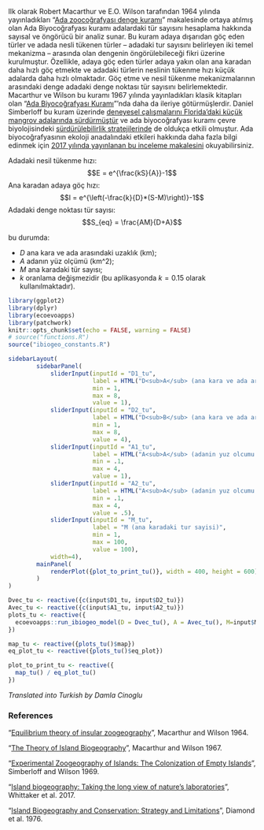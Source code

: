 Ilk olarak Robert Macarthur ve E.O. Wilson tarafından 1964 yılında yayınladıkları "[Ada zoocoğrafyası denge kuramı](https://onlinelibrary.wiley.com/doi/pdf/10.1111/j.1558-5646.1963.tb03295.x)" makalesinde ortaya atılmış olan Ada Biyocoğrafyası kuramı adalardaki tür sayısını hesaplama hakkında sayısal ve öngörücü bir analiz sunar. Bu kuram adaya dışarıdan göç eden türler ve adada nesli tükenen türler -- adadaki tur sayısını belirleyen iki temel mekanizma -- arasında olan dengenin öngörülebileceği fikri üzerine kurulmuştur. Özellikle, adaya göç eden türler adaya yakın olan ana karadan daha hızlı göç etmekte ve adadaki türlerin neslinin tükenme hızı küçük adalarda daha hızlı olmaktadır. Göç etme ve nesil tükenme mekanizmalarının arasındaki denge adadaki denge noktası tür sayısını belirlemektedir. Macarthur ve Wilson bu kuramı 1967 yılında yayınladıkları klasik kitapları olan "[Ada Biyocoğrafyası Kuramı](https://en.wikipedia.org/wiki/The_Theory_of_Island_Biogeography)"'nda daha da ileriye götürmüşlerdir. Daniel Simberloff bu kuram üzerinde [deneyesel çalışmalarını Florida’daki küçük mangrov adalarında sürdürmüştür](https://esajournals.onlinelibrary.wiley.com/doi/abs/10.2307/1934856) ve ada biyocoğrafyası kuramı çevre biyolojisindeki [sürdürülebilirlik stratejilerinde](https://www.jstor.org/stable/1742652) de oldukça etkili olmuştur. Ada biyocoğrafyasının ekoloji anadalındaki etkileri hakkında daha fazla bilgi edinmek için  [2017 yılında yayınlanan bu inceleme makalesini](https://science.sciencemag.org/content/357/6354/eaam8326) okuyabilirsiniz.

Adadaki nesil tükenme hızı:
$$E = e^{\frac{kS}{A}}-1$$
Ana karadan adaya göç hızı:
$$I = e^{\left(-\frac{k}{D}*(S-M)\right)}-1$$
Adadaki denge noktası tür sayısı:  
$$S_{eq} = \frac{AM}{D+A}$$

bu durumda:

- $D$ ana kara ve ada arasındaki uzaklık (km);  
- $A$ adanın yüz olçümü (km^2);  
- $M$ ana karadaki tür sayısı;  
- $k$ oranlama değişmezidir (bu aplikasyonda $k=0.15$ olarak kullanılmaktadır).


```r
library(ggplot2)
library(dplyr)
library(ecoevoapps)
library(patchwork)
knitr::opts_chunk$set(echo = FALSE, warning = FALSE)
# source("functions.R")
source("ibiogeo_constants.R")
```

```r
sidebarLayout(
        sidebarPanel(
            sliderInput(inputId = "D1_tu",
                        label = HTML("D<sub>A</sub> (ana kara ve ada arasindaki uzaklik (ada A))"),
                        min = 1,
                        max = 8,
                        value = 1),
            sliderInput(inputId = "D2_tu",
                        label = HTML("D<sub>B</sub> (ana kara ve ada arasindaki uzaklik (ada B))"),
                        min = 1,
                        max = 8,
                        value = 4),            
            sliderInput(inputId = "A1_tu",
                        label = HTML("A<sub>A</sub> (adanin yuz olcumu (ada A))"),
                        min = .1,
                        max = 4,
                        value = 1),
            sliderInput(inputId = "A2_tu",
                        label = HTML("A<sub>A</sub> (adanin yuz olcumu (ada B))"),
                        min = .1,
                        max = 4,
                        value = .5),
            sliderInput(inputId = "M_tu",
                        label = "M (ana karadaki tur sayisi)",
                        min = 1,
                        max = 100,
                        value = 100),
            width=4),
        mainPanel(
            renderPlot({plot_to_print_tu()}, width = 400, height = 600)
        )
)

Dvec_tu <- reactive({c(input$D1_tu, input$D2_tu)})
Avec_tu <- reactive({c(input$A1_tu, input$A2_tu)})
plots_tu <- reactive({
  ecoevoapps::run_ibiogeo_model(D = Dvec_tu(), A = Avec_tu(), M=input$M_tu, k=0.015)
})

map_tu <- reactive({plots_tu()$map})
eq_plot_tu <- reactive({plots_tu()$eq_plot})

plot_to_print_tu <- reactive({
  map_tu() / eq_plot_tu()
})
```

*Translated into Turkish by Damla Cinoglu*

### References 

"[Equilibrium theory of insular zoogeography](https://onlinelibrary.wiley.com/doi/pdf/10.1111/j.1558-5646.1963.tb03295.x)", Macarthur and Wilson 1964.  

"[The Theory of Island Biogeography](https://en.wikipedia.org/wiki/The_Theory_of_Island_Biogeography)", Macarthur and Wilson 1967. 

"[Experimental Zoogeography of Islands: The Colonization of Empty Islands](https://esajournals.onlinelibrary.wiley.com/doi/abs/10.2307/1934856)", Simberloff and Wilson 1969.  

"[Island biogeography: Taking the long view of nature’s laboratories](https://science.sciencemag.org/content/357/6354/eaam8326)", Whittaker et al. 2017. 

"[Island Biogeography and Conservation: Strategy and Limitations](https://www.jstor.org/stable/1742652)", Diamond et al. 1976. 
